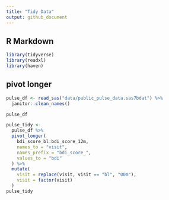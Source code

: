 ```yaml
---
title: "Tidy Data"
output: github_document
---
```

## R Markdown


```r
library(tidyverse)
library(readxl)
library(haven)
```

## pivot longer

```r
pulse_df <- read_sas("data/public_pulse_data.sas7bdat") %>%
  janitor::clean_names()

pulse_df
```

```r
pulse_tidy <-
  pulse_df %>%
  pivot_longer(
    bdi_score_bl:bdi_score_12m,
    names_to = "visit",
    names_prefix = "bdi_score_",
    values_to = "bdi"
  ) %>%
  mutate(
    visit = replace(visit, visit == "bl", "00m"),
    visit = factor(visit)
  )
pulse_tidy
```


